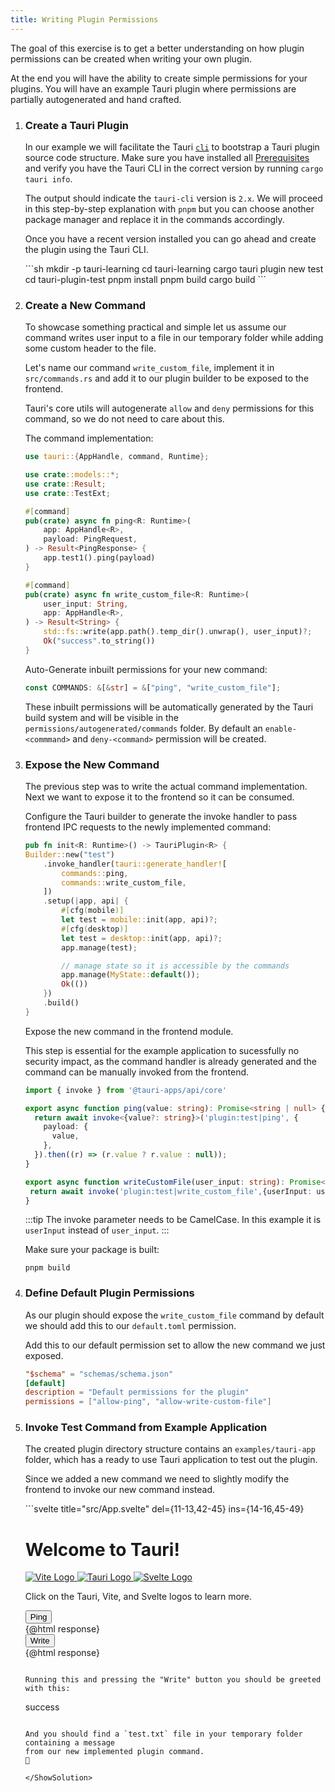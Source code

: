 ```yaml
---
title: Writing Plugin Permissions
---
```



The goal of this exercise is to get a better understanding on how
plugin permissions can be created when writing your own plugin.

At the end you will have the ability to create simple permissions for
your plugins.
You will have an example Tauri plugin where permissions are partially autogenerated
and hand crafted.

<Steps>

1. ### Create a Tauri Plugin

    In our example we will facilitate the Tauri [`cli`]()
    to bootstrap a Tauri plugin source code structure.
    Make sure you have installed all [Prerequisites]()
    and verify you have the Tauri CLI in the correct version
    by running `cargo tauri info`.

    The output should indicate the `tauri-cli` version is `2.x`.
    We will proceed in this step-by-step explanation with `pnpm` but you can choose another
    package manager and replace it in the commands accordingly.

    Once you have a recent version installed you can go
    ahead and create the plugin using the Tauri CLI.

    <ShowSolution>
    ```sh
    mkdir -p tauri-learning
    cd tauri-learning
    cargo tauri plugin new test
    cd tauri-plugin-test
    pnpm install
    pnpm build
    cargo build
    ```
    </ShowSolution>

2. ### Create a New Command

    To showcase something practical and simple let us assume
    our command writes user input to a file in our temporary folder while
    adding some custom header to the file.

    Let's name our command `write_custom_file`, implement it in `src/commands.rs`
    and add it to our plugin builder to be exposed to the frontend.

    Tauri's core utils will autogenerate `allow` and `deny` permissions for this
    command, so we do not need to care about this.

    <ShowSolution>

    The command implementation:

    ```rust title="src/commands.rs" ins={15-22} ins=", Manager"
    use tauri::{AppHandle, command, Runtime};

    use crate::models::*;
    use crate::Result;
    use crate::TestExt;

    #[command]
    pub(crate) async fn ping<R: Runtime>(
        app: AppHandle<R>,
        payload: PingRequest,
    ) -> Result<PingResponse> {
        app.test1().ping(payload)
    }

    #[command]
    pub(crate) async fn write_custom_file<R: Runtime>(
        user_input: String,
        app: AppHandle<R>,
    ) -> Result<String> {
        std::fs::write(app.path().temp_dir().unwrap(), user_input)?;
        Ok("success".to_string())
    }
   
    ```

    Auto-Generate inbuilt permissions for your new command:

    ```rust title="src/build.rs" ins="\"write_custom_file\""
    const COMMANDS: &[&str] = &["ping", "write_custom_file"];
    ```

    These inbuilt permissions will be automatically generated by the Tauri build
    system and will be visible in the `permissions/autogenerated/commands` folder.
    By default an `enable-<commmand>` and `deny-<command>` permission will
    be created.

    </ShowSolution>
3. ### Expose the New Command

    The previous step was to write the actual command implementation.
    Next we want to expose it to the frontend so it can be consumed.

    <ShowSolution>
 
    Configure the Tauri builder to generate the invoke handler to pass frontend
    IPC requests to the newly implemented command:

    ```rust title="src/lib.rs"  ins="commands::write_custom_file,"
    pub fn init<R: Runtime>() -> TauriPlugin<R> {
    Builder::new("test")
        .invoke_handler(tauri::generate_handler![
            commands::ping,
            commands::write_custom_file,
        ])
        .setup(|app, api| {
            #[cfg(mobile)]
            let test = mobile::init(app, api)?;
            #[cfg(desktop)]
            let test = desktop::init(app, api)?;
            app.manage(test);

            // manage state so it is accessible by the commands
            app.manage(MyState::default());
            Ok(())
        })
        .build()
    }
    ```

    Expose the new command in the frontend module.

    This step is essential for the example application to sucessfully
    no security impact, as the command handler is already generated
    and the command can be manually invoked from the frontend.

    ```ts title="guest-js/index.ts" ins={11-13}
    import { invoke } from '@tauri-apps/api/core'

    export async function ping(value: string): Promise<string | null> {
      return await invoke<{value?: string}>('plugin:test|ping', {
        payload: {
          value,
        },
      }).then((r) => (r.value ? r.value : null));
    }

    export async function writeCustomFile(user_input: string): Promise<string> {
     return await invoke('plugin:test|write_custom_file',{userInput: user_input});
    }
    ```

    :::tip
    The invoke parameter needs to be CamelCase. In this example it is `userInput` instead of `user_input`. 
    :::

    Make sure your package is built:

    ```
    pnpm build
    ```

    </ShowSolution>

4. ### Define Default Plugin Permissions

    As our plugin should expose the `write_custom_file` command by default
    we should add this to our `default.toml` permission.

    <ShowSolution>
    Add this to our default permission set to allow the new command
    we just exposed.

    ```toml title="permissions/default.toml" ins=", \"allow-write-custom-file\""
    "$schema" = "schemas/schema.json"
    [default]
    description = "Default permissions for the plugin"
    permissions = ["allow-ping", "allow-write-custom-file"]
    ```
    </ShowSolution>

5. ### Invoke Test Command from Example Application
    
    The created plugin directory structure contains an `examples/tauri-app` folder,
    which has a ready to use Tauri application to test out the plugin.

    Since we added a new command we need to slightly modify the frontend to
    invoke our new command instead.

    <ShowSolution>
    ```svelte title="src/App.svelte" del={11-13,42-45} ins={14-16,45-49}
    <script>
      import Greet from './lib/Greet.svelte'
      import { ping, writeCustomFile } from 'tauri-plugin-test-api'

      let response = ''

      function updateResponse(returnValue) {
        response += `[${new Date().toLocaleTimeString()}]` + (typeof returnValue === 'string' ? returnValue : JSON.stringify(returnValue)) + '<br>'
      }

      function _ping() {
        ping("Pong!").then(updateResponse).catch(updateResponse)
      }
      function _writeCustomFile() {
        writeCustomFile("HELLO FROM TAURI PLUGIN").then(updateResponse).catch(updateResponse)
      }
    </script>

    <main class="container">
      <h1>Welcome to Tauri!</h1>

      <div class="row">
        <a href="https://vitejs.dev" target="_blank">
          <img src="/vite.svg" class="logo vite" alt="Vite Logo" />
        </a>
        <a href="https://tauri.app" target="_blank">
          <img src="/tauri.svg" class="logo tauri" alt="Tauri Logo" />
        </a>
        <a href="https://svelte.dev" target="_blank">
          <img src="/svelte.svg" class="logo svelte" alt="Svelte Logo" />
        </a>
      </div>

      <p>
        Click on the Tauri, Vite, and Svelte logos to learn more.
      </p>

      <div class="row">
        <Greet />
      </div>

      <div>
        <button on:click="{_ping}">Ping</button>
        <div>{@html response}</div>
      </div>
      <div>
        <button on:click="{_writeCustomFile}">Write</button>
        <div>{@html response}</div>
      </div>


    </main>

    <style>
      .logo.vite:hover {
        filter: drop-shadow(0 0 2em #747bff);
      }

      .logo.svelte:hover {
        filter: drop-shadow(0 0 2em #ff3e00);
      }
    </style>
    ```

    Running this and pressing the "Write" button you should be greeted with this:

    ```
    success
    ```

    And you should find a `test.txt` file in your temporary folder containing a message
    from our new implemented plugin command. 
    🥳

    </ShowSolution>

 </Steps>   
